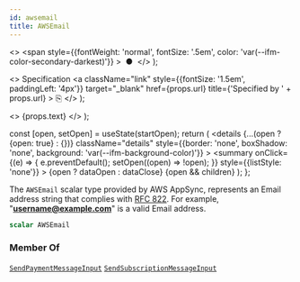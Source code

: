 ```yaml
---
id: awsemail
title: AWSEmail
---
```


  <>
    <span
      style={{fontWeight: 'normal', fontSize: '.5em', color: 'var(--ifm-color-secondary-darkest)'}}
    >
      &nbsp;●&nbsp;
    </span>
  </>
);

  <>
    Specification
    <a
      className="link"
      style={{fontSize: '1.5em', paddingLeft: '4px'}}
      target="_blank"
      href={props.url}
      title={'Specified by ' + props.url}
    >
      ⎘
    </a>
  </>
);

  <>
    <span className={props.class}>{props.text}</span>
  </>
);


  const [open, setOpen] = useState(startOpen);
  return (
    <details
      {...(open ? {open: true} : {})}
      className="details"
      style={{border: 'none', boxShadow: 'none', background: 'var(--ifm-background-color)'}}
    >
      <summary
        onClick={(e) => {
          e.preventDefault();
          setOpen((open) => !open);
        }}
        style={{listStyle: 'none'}}
      >
        {open ? dataOpen : dataClose}
      </summary>
      {open && children}
    </details>
  );
};

The `AWSEmail` scalar type provided by AWS AppSync, represents an Email address string that complies with [RFC 822](https://www.ietf.org/rfc/rfc822.txt). For example, "**username@example.com**" is a valid Email address.

```graphql
scalar AWSEmail
```

### Member Of

[`SendPaymentMessageInput`](/docs/apis/graphql/types/inputs/send-payment-message-input.mdx) <Badge class="badge badge--secondary badge--relation" text="input"/><Bullet />[`SendSubscriptionMessageInput`](/docs/apis/graphql/types/inputs/send-subscription-message-input.mdx) <Badge class="badge badge--secondary badge--relation" text="input"/>
